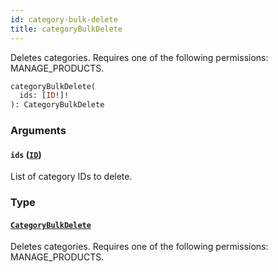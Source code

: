 ```yaml
---
id: category-bulk-delete
title: categoryBulkDelete
---
```



Deletes categories. Requires one of the following permissions: MANAGE_PRODUCTS.

```graphql
categoryBulkDelete(
  ids: [ID!]!
): CategoryBulkDelete
```


### Arguments

#### `ids` ([`ID`](../../../developer/api-reference/scalars/id))

List of category IDs to delete.


### Type

#### [`CategoryBulkDelete`](../../../developer/api-reference/objects/category-bulk-delete) 

Deletes categories. Requires one of the following permissions: MANAGE_PRODUCTS.




